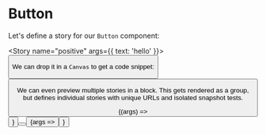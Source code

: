 
<!--- Button.stories.mdx --->


<Meta title="MDX/Button" component={Button}  />



# Button

Let's define a story for our `Button` component:

<Story name="positive" args={{ text: 'hello' }}>
<Button text="positive"/>
    </Story>

We can drop it in a `Canvas` to get a code snippet:

<Canvas>
  <Story name="negative">
    <Button text="negative"/>
  </Story>
</Canvas>

We can even preview multiple stories in a block. This
gets rendered as a group, but defines individual stories
with unique URLs and isolated snapshot tests.

<Canvas>
  <Story name="warning">
    {(args) => <Button text="warning" {...args} />}
  </Story>
  <Story name="neutral">
    <Button text="neutral"/>
  </Story>
  <Story name="error">
    <Button text="error"/>
  </Story>
  <Story name="with icon">
    {args => <Button {...args} />}
  </Story>
</Canvas>

<ArgsTable story="warning" />